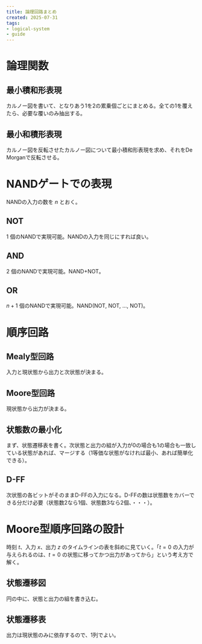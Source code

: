 ```yaml
---
title: 論理回路まとめ
created: 2025-07-31
tags:
- logical-system
- guide
---
```


# 論理関数

## 最小積和形表現

カルノー図を書いて、となりあう1を2の累乗個ごとにまとめる。全ての1を覆えたら、必要な覆いのみ抽出する。

## 最小和積形表現

カルノー図を反転させたカルノー図について最小積和形表現を求め、それをDe Morganで反転させる。

# NANDゲートでの表現

NANDの入力の数を $n$ とおく。

## NOT

$1$ 個のNANDで実現可能。NANDの入力を同じにすれば良い。

## AND

$2$ 個のNANDで実現可能。NAND+NOT。

## OR

$n + 1$ 個のNANDで実現可能。NAND(NOT, NOT, ..., NOT)。

# 順序回路

## Mealy型回路

入力と現状態から出力と次状態が決まる。

## Moore型回路

現状態から出力が決まる。

## 状態数の最小化

まず、状態遷移表を書く。次状態と出力の組が入力が0の場合も1の場合も一致している状態があれば、マージする（1等価な状態がなければ最小、あれば簡単化できる）。

## D-FF

次状態の各ビットがそのままD-FFの入力になる。D-FFの数は状態数をカバーできる分だけ必要（状態数2なら1個、状態数3なら2個、・・・）。

# Moore型順序回路の設計

時刻 $t$、入力 $x$、出力 $z$ のタイムラインの表を斜めに見ていく。「$t=0$ の入力が与えられるのは、$t=0$ の状態に移ってかつ出力があってから」という考え方で解く。

## 状態遷移図

円の中に、状態と出力の組を書き込む。

## 状態遷移表

出力は現状態のみに依存するので、1列でよい。
